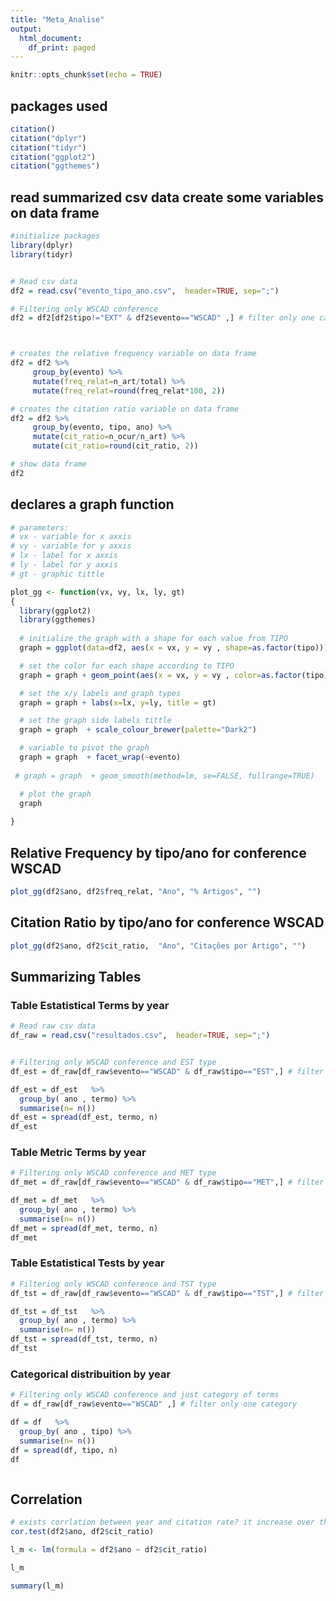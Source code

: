 ---
title: "Meta_Analise"
output:
  html_document:
    df_print: paged
---

```{r setup, include=FALSE}
knitr::opts_chunk$set(echo = TRUE)
```


## packages used
```{r}
citation()
citation("dplyr")
citation("tidyr")
citation("ggplot2")
citation("ggthemes")
```


## read summarized csv data create some variables on data frame
```{r}
#initialize packages
library(dplyr)
library(tidyr)


# Read csv data
df2 = read.csv("evento_tipo_ano.csv",  header=TRUE, sep=";") 

# Filtering only WSCAD conference
df2 = df2[df2$tipo!="EXT" & df2$evento=="WSCAD" ,] # filter only one category



# creates the relative frequency variable on data frame
df2 = df2 %>% 
     group_by(evento) %>% 
     mutate(freq_relat=n_art/total) %>%  
     mutate(freq_relat=round(freq_relat*100, 2))

# creates the citation ratio variable on data frame
df2 = df2 %>% 
     group_by(evento, tipo, ano) %>% 
     mutate(cit_ratio=n_ocur/n_art) %>%  
     mutate(cit_ratio=round(cit_ratio, 2))

# show data frame
df2


```

## declares a graph function 
```{r}

# parameters:
# vx - variable for x axxis
# vy - variable for y axxis
# lx - label for x axxis
# ly - label for y axxis
# gt - graphic tittle 

plot_gg <- function(vx, vy, lx, ly, gt)
{
  library(ggplot2)
  library(ggthemes)
  
  # initialize the graph with a shape for each value from TIPO
  graph = ggplot(data=df2, aes(x = vx, y = vy , shape=as.factor(tipo)))

  # set the color for each shape according to TIPO
  graph = graph + geom_point(aes(x = vx, y = vy , color=as.factor(tipo)), size=3)

  # set the x/y labels and graph types
  graph = graph + labs(x=lx, y=ly, title = gt)

  # set the graph side labels tittle 
  graph = graph  + scale_colour_brewer(palette="Dark2")

  # variable to pivot the graph
  graph = graph  + facet_wrap(~evento)
  
 # graph = graph  + geom_smooth(method=lm, se=FALSE, fullrange=TRUE)

  # plot the graph
  graph
  
}


```

## Relative Frequency by tipo/ano for conference WSCAD
```{r}

plot_gg(df2$ano, df2$freq_relat, "Ano", "% Artigos", "")

```

## Citation Ratio by tipo/ano for conference WSCAD
```{r}

plot_gg(df2$ano, df2$cit_ratio,  "Ano", "Citações por Artigo", "")

```



## Summarizing Tables
### Table Estatistical Terms by year
```{r}
# Read raw csv data
df_raw = read.csv("resultados.csv",  header=TRUE, sep=";") 


# Filtering only WSCAD conference and EST type
df_est = df_raw[df_raw$evento=="WSCAD" & df_raw$tipo=="EST",] # filter only one category

df_est = df_est   %>% 
  group_by( ano , termo) %>% 
  summarise(n= n())
df_est = spread(df_est, termo, n)
df_est
```

### Table Metric Terms by year
```{r}
# Filtering only WSCAD conference and MET type
df_met = df_raw[df_raw$evento=="WSCAD" & df_raw$tipo=="MET",] # filter only one category

df_met = df_met   %>% 
  group_by( ano , termo) %>% 
  summarise(n= n())
df_met = spread(df_met, termo, n)
df_met
```

### Table Estatistical Tests by year
```{r}
# Filtering only WSCAD conference and TST type
df_tst = df_raw[df_raw$evento=="WSCAD" & df_raw$tipo=="TST",] # filter only one category

df_tst = df_tst   %>% 
  group_by( ano , termo) %>% 
  summarise(n= n())
df_tst = spread(df_tst, termo, n)
df_tst

```

### Categorical distribuition by year
```{r}
# Filtering only WSCAD conference and just category of terms
df = df_raw[df_raw$evento=="WSCAD" ,] # filter only one category

df = df   %>% 
  group_by( ano , tipo) %>% 
  summarise(n= n())
df = spread(df, tipo, n)
df



```


## Correlation
```{r}
# exists corrlation between year and citation rate? it increase over the years?
cor.test(df2$ano, df2$cit_ratio)

l_m <- lm(formula = df2$ano ~ df2$cit_ratio)

l_m

summary(l_m)

```

